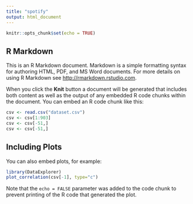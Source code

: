 ```yaml
---
title: "spotify"
output: html_document
---
```


```r
knitr::opts_chunk$set(echo = TRUE)
```

## R Markdown

This is an R Markdown document. Markdown is a simple formatting syntax for authoring HTML, PDF, and MS Word documents. For more details on using R Markdown see <http://rmarkdown.rstudio.com>.

When you click the **Knit** button a document will be generated that includes both content as well as the output of any embedded R code chunks within the document. You can embed an R code chunk like this:

```r
csv <- read.csv("dataset.csv")
csv <- csv[1:903]
csv <- csv[-51,]
csv <- csv[-51,]
```

## Including Plots

You can also embed plots, for example:

```r
library(DataExplorer)
plot_correlation(csv[-1], type="c")
```

Note that the `echo = FALSE` parameter was added to the code chunk to prevent printing of the R code that generated the plot.
